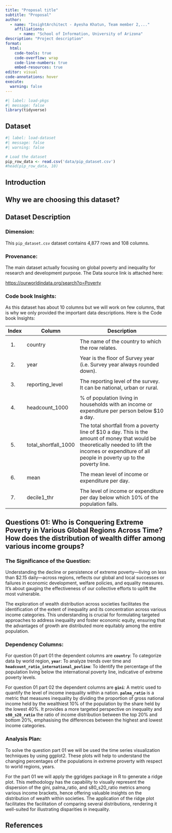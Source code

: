 ```yaml
---
title: "Proposal title"
subtitle: "Proposal"
author: 
  - name: "InsightArchitect - Ayesha Khatun, Team member 2,..."
    affiliations:
      - name: "School of Information, University of Arizona"
description: "Project description"
format:
  html:
    code-tools: true
    code-overflow: wrap
    code-line-numbers: true
    embed-resources: true
editor: visual
code-annotations: hover
execute:
  warning: false
---
```


```r
#| label: load-pkgs
#| message: false
library(tidyverse)
```

## Dataset

```r
#| label: load-dataset
#| message: false
#| warning: false

# Load the dataset
pip_row_data <- read.csv('data/pip_dataset.csv')
#head(pip_row_data, 10)
```

## Introduction

## Why we are choosing this dataset?

## Dataset Description

### Dimension:

This `pip_dataset.csv` dataset contains 4,877 rows and 108 columns.

### Provenance:

The main dataset actually focusing on global poverty and inequality for research and development purpose. The Data source link is attached here:

<https://ourworldindata.org/search?q=Poverty>

### Code book Insights:

As this dataset has about 10 columns but we will work on few columns, that is why we only provided the important data descriptions. Here is the Code book Insights:

+--------+----------------------+-----------------------------------------------------------------------------------------------------------------------------------------------------------------------------------------------------------+
| Index  | Column               | Description                                                                                                                                                                                               |
+========+======================+===========================================================================================================================================================================================================+
| 1.     | country              | The name of the country to which the row relates.                                                                                                                                                         |
+--------+----------------------+-----------------------------------------------------------------------------------------------------------------------------------------------------------------------------------------------------------+
| 2.     | year                 | Year is the floor of Survey year (i.e. Survey year always rounded down).                                                                                                                                  |
+--------+----------------------+-----------------------------------------------------------------------------------------------------------------------------------------------------------------------------------------------------------+
| 3.     | reporting_level      | The reporting level of the survey. It can be national, urban or rural.                                                                                                                                    |
+--------+----------------------+-----------------------------------------------------------------------------------------------------------------------------------------------------------------------------------------------------------+
| 4.     | headcount_1000       | \% of population living in households with an income or expenditure per person below \$10 a day.                                                                                                          |
+--------+----------------------+-----------------------------------------------------------------------------------------------------------------------------------------------------------------------------------------------------------+
| 5.     | total_shortfall_1000 | The total shortfall from a poverty line of \$10 a day. This is the amount of money that would be theoretically needed to lift the incomes or expenditure of all people in poverty up to the poverty line. |
+--------+----------------------+-----------------------------------------------------------------------------------------------------------------------------------------------------------------------------------------------------------+
| 6.     | mean                 | The mean level of income or expenditure per day.                                                                                                                                                          |
+--------+----------------------+-----------------------------------------------------------------------------------------------------------------------------------------------------------------------------------------------------------+
| 7.     | decile1_thr          | The level of income or expenditure per day below which 10% of the population falls.                                                                                                                       |
+--------+----------------------+-----------------------------------------------------------------------------------------------------------------------------------------------------------------------------------------------------------+

## Questions 01: Who is Conquering Extreme Poverty in Various Global Regions Across Time? How does the distribution of wealth differ among various income groups?

### The Significance of the Question:

Understanding the decline or persistence of extreme poverty—living on less than \$2.15 daily—across regions, reflects our global and local successes or failures in economic development, welfare policies, and equality measures. It's about gauging the effectiveness of our collective efforts to uplift the most vulnerable.

The exploration of wealth distribution across societies facilitates the identification of the extent of inequality and its concentration across various income categories. This understanding is crucial for formulating targeted approaches to address inequality and foster economic equity, ensuring that the advantages of growth are distributed more equitably among the entire population.

### Dependency Columns:

For question 01 part 01 the dependent columns are **`country`**: To categorize data by world region, **`year`**: To analyze trends over time and **`headcount_ratio_international_povline`**: To identify the percentage of the population living below the international poverty line, indicative of extreme poverty levels.

For question 01 part 02 the dependent columns are **`gini`**: A metric used to quantify the level of income inequality within a nation. **`palma_ratio`** is a metric that measures inequality by dividing the proportion of gross national income held by the wealthiest 10% of the population by the share held by the lowest 40%. It provides a more targeted perspective on inequality and **`s80_s20_ratio`** the ratio of income distribution between the top 20% and bottom 20%, emphasising the differences between the highest and lowest income categories.

### Analysis Plan:

To solve the question part 01 we will be used the time series visualization techniques by using ggplot2. These plots will help to understand the changing percentages of the populations in extreme proverty with respect to world regions, years.

For the part 01 we will apply the ggridges package in R to generate a ridge plot. This methodology has the capability to visually represent the dispersion of the gini, palma_ratio, and s80_s20_ratio metrics among various income brackets, hence offering valuable insights on the distribution of wealth within societies. The application of the ridge plot facilitates the facilitation of comparing several distributions, rendering it well-suited for illustrating disparities in inequality.

## References
